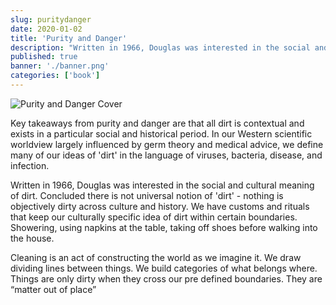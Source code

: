 ```yaml
---
slug: puritydanger
date: 2020-01-02
title: 'Purity and Danger'
description: "Written in 1966, Douglas was interested in the social and cultural meaning of dirt. Concluded there is not universal notion of 'dirt' - nothing is objectively dirty across culture and history."
published: true
banner: './banner.png'
categories: ['book']
---
```




![Purity and Danger Cover](https://images.tandf.co.uk/common/jackets/agentjpg/978113812/9781138127142.jpg)

Key takeaways from purity and danger are that all dirt is contextual and exists in a particular social and historical period. In our Western scientific worldview largely influenced by germ theory and medical advice, we define many of our ideas of 'dirt' in the language of viruses, bacteria, disease, and infection.

Written in 1966, Douglas was interested in the social and cultural meaning of dirt. Concluded there is not universal notion of 'dirt' - nothing is objectively dirty across culture and history. We have customs and rituals that keep our culturally specific idea of dirt within certain boundaries. Showering, using napkins at the table, taking off shoes before walking into the house.

Cleaning is an act of constructing the world as we imagine it. We draw dividing lines between things. We build categories of what belongs where. Things are only dirty when they cross our pre defined boundaries. They are “matter out of place”
